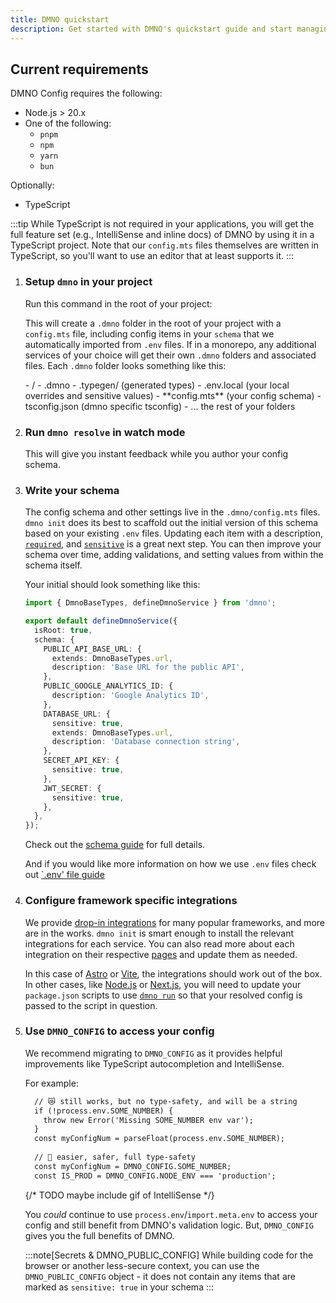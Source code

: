 ```yaml
---
title: DMNO quickstart
description: Get started with DMNO's quickstart guide and start managing your configuration more effectively.
---
```



## Current requirements

DMNO Config requires the following: 

- Node.js > 20.x
- One of the following:
  - `pnpm`
  - `npm`
  - `yarn`
  - `bun`

Optionally: 
- TypeScript

:::tip
While TypeScript is not required in your applications, you will get the full feature set (e.g., IntelliSense and inline docs) of DMNO by using it in a TypeScript project. Note that our `config.mts` files themselves are written in TypeScript, so you'll want to use an editor that at least supports it. 
:::

<Steps>

1. ### **Setup `dmno` in your project**

    Run this command in the root of your project:
    <TabbedCode dynamicExec="dmno init" />

    This will create a `.dmno` folder in the root of your project with a `config.mts` file, including config items in your `schema` that we automatically imported from `.env` files. If in a monorepo, any additional services of your choice will get their own `.dmno` folders and associated files. Each `.dmno` folder looks something like this: 

    <FileTree>
    - / 
      - .dmno
        - .typegen/ (generated types)
        - .env.local (your local overrides and sensitive values)
        - **config.mts** (your config schema)
        - tsconfig.json (dmno specific tsconfig)
      - ... the rest of your folders
    </FileTree>

2. ### **Run `dmno resolve` in watch mode**

    This will give you instant feedback while you author your config schema.
    <TabbedCode command="dmno resolve -w" />

3. ### **Write your schema**

    The config schema and other settings live in the `.dmno/config.mts` files. `dmno init` does its best to scaffold out the initial version of this schema based on your existing `.env` files. Updating each item with a description, [`required`](/docs/guides/schema/#validations--required-config), and [`sensitive`](/docs/guides/schema/#secrets--security) is a great next step. You can then improve your schema over time, adding validations, and setting values from within the schema itself.

    Your initial should look something like this:

    ```typescript title=".dmno/config.mts"
    import { DmnoBaseTypes, defineDmnoService } from 'dmno';

    export default defineDmnoService({
      isRoot: true,
      schema: {
        PUBLIC_API_BASE_URL: {
          extends: DmnoBaseTypes.url,
          description: 'Base URL for the public API',
        },
        PUBLIC_GOOGLE_ANALYTICS_ID: {
          description: 'Google Analytics ID',
        },
        DATABASE_URL: {
          sensitive: true,
          extends: DmnoBaseTypes.url,
          description: 'Database connection string',
        },
        SECRET_API_KEY: {
          sensitive: true,
        },
        JWT_SECRET: {
          sensitive: true,
        },
      },
    });
    ```

    Check out the [schema guide](/docs/guides/schema/) for full details.

    And if you would like more information on how we use `.env` files check out [`.env' file guide](/docs/guides/env-files/)

4. ### **Configure framework specific integrations**

    We provide [drop-in integrations](/docs/integrations/overview/) for many popular frameworks, and more are in the works. `dmno init` is smart enough to install the relevant integrations for each service. You can also read more about each integration on their respective [pages](/docs/integrations/overview/) and update them as needed.

    In this case of [Astro](/docs/integrations/astro/) or [Vite](/docs/integrations/vite/), the integrations should work out of the box. In other cases, like [Node.js](/docs/integrations/node/#watch-mode-and-dev-commands) or [Next.js](/docs/integrations/nextjs/#adjusting-packagejson-scripts), you will need to update your `package.json` scripts to use [`dmno run`](/docs/reference/cli/run/) so that your resolved config is passed to the script in question. 

5. ### **Use `DMNO_CONFIG` to access your config** 

    We recommend migrating to `DMNO_CONFIG` as it provides helpful improvements like TypeScript autocompletion and IntelliSense.
      
    For example:
    ```diff lang="ts" ins="DMNO_CONFIG."
      // 😿 still works, but no type-safety, and will be a string
      if (!process.env.SOME_NUMBER) {
        throw new Error('Missing SOME_NUMBER env var');
      }
      const myConfigNum = parseFloat(process.env.SOME_NUMBER);
      
      // 🎉 easier, safer, full type-safety
      const myConfigNum = DMNO_CONFIG.SOME_NUMBER;
      const IS_PROD = DMNO_CONFIG.NODE_ENV === 'production';
    ```
    {/* TODO maybe include gif of IntelliSense */}

    You _could_ continue to use `process.env`/`import.meta.env` to access your config and still benefit from DMNO's validation logic. But, `DMNO_CONFIG` gives you the full benefits of DMNO.

    :::note[Secrets & DMNO_PUBLIC_CONFIG]
    While building code for the browser or another less-secure context, you can use the `DMNO_PUBLIC_CONFIG` object - it does not contain any items that are marked as `sensitive: true` in your schema
    :::

</Steps>


